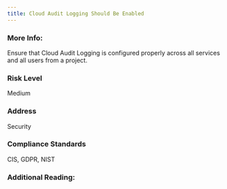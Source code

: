 ```yaml
---
title: Cloud Audit Logging Should Be Enabled
---
```


### More Info:

Ensure that Cloud Audit Logging is configured properly across all services and all users from a project.

### Risk Level

Medium

### Address

Security

### Compliance Standards

CIS, GDPR, NIST

### Additional Reading:
